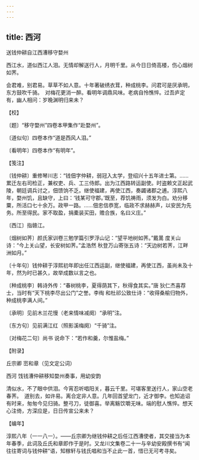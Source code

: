 ```yaml
---
---
---
```

title: 西河
---



送钱仲耕自江西漕移守婺州





西江水，道似西江人泪。无情却解送行人，月明千里。从今日日倚高楼，伤心烟树如荠。

会君难，别君易。草草不如人意。十年著破绣衣茸，种成桃李。问君可是厌承明，东方鼓吹千骑。　对梅花更消一醉。看明年调鼎风味。老病自怜憔悴。过吾庐定有，幽人相问：岁晚渊明归来未？





【校】


〔题〕“移守婺州”四卷本甲集作“赴婺州”。

〔道似句〕四卷本作“道是西风人泪。”

〔看明年〕四卷本作“有明年”。





【笺注】


〔钱仲耕〕重修琴川志：“钱佃字仲耕，弱冠入太学，登绍兴十五年进士第。……累迁左右司检正，兼权吏、兵、工三侍郎。出为江西路转运副使。时盗赖文正起武陵，朝廷调兵讨之，佃馈饷不乏。继使福建，再使江西，奏蠲诸郡之逋。淳熙八年，婺州饥，且缺守，上曰：‘钱某可守郡。’既至，荐饥祷雨，须发为白。劝分移粟，所活口七十余万。政甲一路。……佃忠信恭宽，临政不求赫赫声，以安民为先务。所至得民。家不取盈，捐橐装买田，赡合族，名曰义庄。”

〔西江〕指赣江。

〔烟树如荠〕颜氏家训卷三勉学篇引罗浮山记：“望平地树如荠。”戴暠 度关山诗：“今上关山望，长安树如荠。”孟浩然 秋登万山寄张五诗：“天边树若荠，江畔洲如月。”

〔十年句〕钱仲耕于淳熙初年即出任江西运副，继使福建，再使江西，虽尚未及十年，然为时已甚久，故举成数以言之也。

〔种成桃李〕韩诗外传：“春树桃李，夏得荫其下，秋得食其实。”唐 狄仁杰喜荐士，当时有“天下桃李尽出公门”之誉。李绹 和杜祁公致仕诗：“收得桑榆归物外，种成桃李满人间。”

〔承明〕见前木兰花慢（老来情味减阕）“承明”注。

〔东方句〕见前满江红（照影溪梅阕）“千骑”注。

〔对梅花二句〕尚书 说命下：“若作和羹，尔惟盐梅。”





【附录】


丘宗卿 崈和章（见文定公词）

西河 饯钱漕仲耕移知婺州奏事，用幼安韵

清似水，不了眼中供泪。今宵忍听唱阳关，暮云千里。可堪客里送行人，家山空老春荠。　道别去，如许易。离合定非人意。几年回首望龙门，近才御李。也知追诏有时来，匆匆今见归骑。整弓刀，徒御喜。举离觞饮嚼无味。端的慰人憔悴。想天心注倚，方深应是，日日传宣公来未？





【编年】


淳熙八年（一一八一）。——丘宗卿为继钱仲耕之后任江西漕使者，其交接当为本年春季，此词及丘氏和章即作于是时。又龙川文集卷二十一与辛幼安殿撰书有“闻往往寄词与钱仲耕”语，知稼轩与钱氏唱和当不止此一首，惜已无可考寻矣。